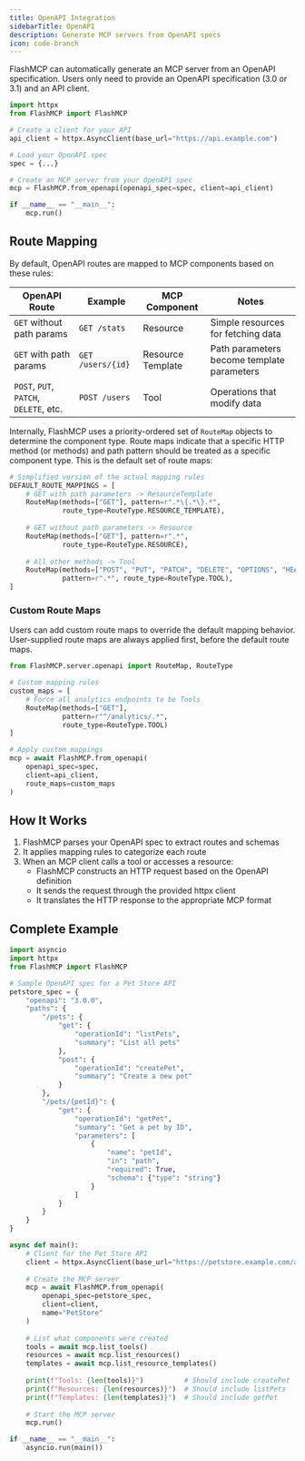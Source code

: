 ```yaml
---
title: OpenAPI Integration
sidebarTitle: OpenAPI
description: Generate MCP servers from OpenAPI specs
icon: code-branch
---
```


FlashMCP can automatically generate an MCP server from an OpenAPI specification. Users only need to provide an OpenAPI specification (3.0 or 3.1) and an API client.

```python
import httpx
from FlashMCP import FlashMCP

# Create a client for your API
api_client = httpx.AsyncClient(base_url="https://api.example.com")

# Load your OpenAPI spec
spec = {...} 

# Create an MCP server from your OpenAPI spec
mcp = FlashMCP.from_openapi(openapi_spec=spec, client=api_client)

if __name__ == "__main__":
    mcp.run()
```

## Route Mapping

By default, OpenAPI routes are mapped to MCP components based on these rules:

| OpenAPI Route | Example |MCP Component | Notes |
|- | - | - | - |
| `GET` without path params | `GET /stats` | Resource | Simple resources for fetching data |
| `GET` with path params | `GET /users/{id}` | Resource Template | Path parameters become template parameters |
| `POST`, `PUT`, `PATCH`, `DELETE`, etc. | `POST /users` | Tool | Operations that modify data |


Internally, FlashMCP uses a priority-ordered set of `RouteMap` objects to determine the component type. Route maps indicate that a specific HTTP method (or methods) and path pattern should be treated as a specific component type. This is the default set of route maps:

```python
# Simplified version of the actual mapping rules
DEFAULT_ROUTE_MAPPINGS = [
    # GET with path parameters -> ResourceTemplate
    RouteMap(methods=["GET"], pattern=r".*\{.*\}.*", 
             route_type=RouteType.RESOURCE_TEMPLATE),
    
    # GET without path parameters -> Resource
    RouteMap(methods=["GET"], pattern=r".*", 
             route_type=RouteType.RESOURCE),
    
    # All other methods -> Tool
    RouteMap(methods=["POST", "PUT", "PATCH", "DELETE", "OPTIONS", "HEAD"],
             pattern=r".*", route_type=RouteType.TOOL),
]
```

### Custom Route Maps

Users can add custom route maps to override the default mapping behavior. User-supplied route maps are always applied first, before the default route maps.

```python
from FlashMCP.server.openapi import RouteMap, RouteType

# Custom mapping rules
custom_maps = [
    # Force all analytics endpoints to be Tools
    RouteMap(methods=["GET"], 
             pattern=r"^/analytics/.*", 
             route_type=RouteType.TOOL)
]

# Apply custom mappings
mcp = await FlashMCP.from_openapi(
    openapi_spec=spec,
    client=api_client,
    route_maps=custom_maps
)
```

## How It Works

1. FlashMCP parses your OpenAPI spec to extract routes and schemas
2. It applies mapping rules to categorize each route
3. When an MCP client calls a tool or accesses a resource:
   - FlashMCP constructs an HTTP request based on the OpenAPI definition
   - It sends the request through the provided httpx client
   - It translates the HTTP response to the appropriate MCP format

## Complete Example

```python
import asyncio
import httpx
from FlashMCP import FlashMCP

# Sample OpenAPI spec for a Pet Store API
petstore_spec = {
    "openapi": "3.0.0",
    "paths": {
        "/pets": {
            "get": {
                "operationId": "listPets",
                "summary": "List all pets"
            },
            "post": {
                "operationId": "createPet",
                "summary": "Create a new pet"
            }
        },
        "/pets/{petId}": {
            "get": {
                "operationId": "getPet",
                "summary": "Get a pet by ID",
                "parameters": [
                    {
                        "name": "petId",
                        "in": "path",
                        "required": True,
                        "schema": {"type": "string"}
                    }
                ]
            }
        }
    }
}

async def main():
    # Client for the Pet Store API
    client = httpx.AsyncClient(base_url="https://petstore.example.com/api")
    
    # Create the MCP server
    mcp = await FlashMCP.from_openapi(
        openapi_spec=petstore_spec,
        client=client,
        name="PetStore"
    )
    
    # List what components were created
    tools = await mcp.list_tools()
    resources = await mcp.list_resources()
    templates = await mcp.list_resource_templates()
    
    print(f"Tools: {len(tools)}")          # Should include createPet
    print(f"Resources: {len(resources)}")  # Should include listPets
    print(f"Templates: {len(templates)}")  # Should include getPet
    
    # Start the MCP server
    mcp.run()

if __name__ == "__main__":
    asyncio.run(main())
```

